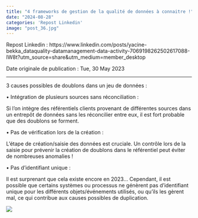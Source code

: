 ---
title: "4 frameworks de gestion de la qualité de données à connaitre !"
date: "2024-08-28"
categories: 'Repost Linkedin'
image: "post_36.jpg"
---

Repost Linkedin : https://www.linkedin.com/posts/yacine-bekka_dataquality-datamanagement-data-activity-7069198262502617088-IW8t?utm_source=share&utm_medium=member_desktop

Date originale de publication : Tue, 30 May 2023

---

3 causes possibles de doublons dans un jeu de données :

• Intégration de plusieurs sources sans réconciliation :

Si l'on intègre des référentiels clients provenant de différentes sources dans un entrepôt de données sans les réconcilier entre eux, il est fort probable que des doublons se forment.

• Pas de vérification lors de la création :

L'étape de création/saisie des données est cruciale. Un contrôle lors de la saisie pour prévenir la création de doublons dans le référentiel peut éviter de nombreuses anomalies !

• Pas d'identifiant unique :

Il est surprenant que cela existe encore en 2023... Cependant, il est possible que certains systèmes ou processus ne génèrent pas d'identifiant unique pour les différents objets/événements utilisés, ou qu'ils les gèrent mal, ce qui contribue aux causes possibles de duplication.


![](post_36.jpg)